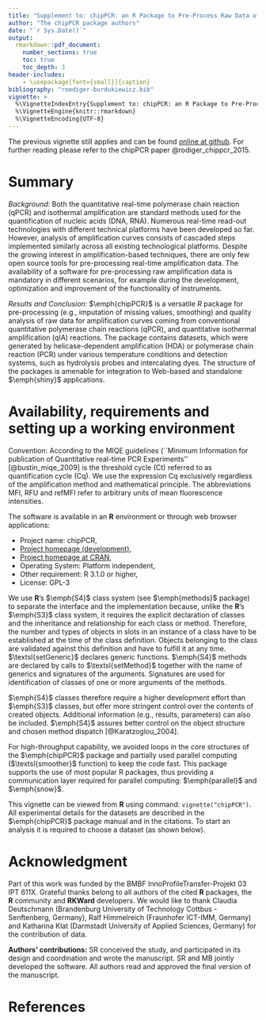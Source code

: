```yaml
---
title: "Supplement to: chipPCR: an R Package to Pre-Process Raw Data of Amplification Curves"
author: "The chipPCR package authors"
date: "`r Sys.Date()`"
output: 
  rmarkdown::pdf_document:
    number_sections: true
    toc: true
    toc_depth: 3
header-includes:
    - \usepackage[font={small}]{caption}
bibliography: "roediger-burdukiewicz.bib"
vignette: >
  %\VignetteIndexEntry{Supplement to: chipPCR: an R Package to Pre-Process Raw Data of Amplification Curves}
  %\VignetteEngine{knitr::rmarkdown}
  %\VignetteEncoding{UTF-8}
---
```


\newpage

The previous vignette still applies and can be found [online at github](https://github.com/PCRuniversum/). For further reading please refer to the chipPCR paper @rodiger_chippcr_2015.

\newpage

# Summary

*Background:* 
Both the quantitative real-time polymerase chain reaction (qPCR) and isothermal 
amplification are standard methods used for the quantification of nucleic acids (DNA, 
RNA). Numerous real-time read-out technologies with different technical 
platforms have been developed so far. However, analysis of amplification curves consists of cascaded steps implemented similarly across all existing technological platforms. Despite the growing interest in amplification-based techniques, there are 
only few open source tools for pre-processing real-time amplification data. The availability of a software for pre-processing raw amplification data is mandatory in different scenarios, for example during the development, optimization and improvement of the functionality of instruments.

*Results and Conclusion:*
$\emph{chipPCR}$ is a versatile *R* package for pre-processing 
(e.g., imputation of missing values, smoothing) and quality analysis of raw data for amplification curves coming from conventional quantitative polymerase chain reactions (qPCR), and quantitative isothermal amplification (qIA) reactions. The package 
contains datasets, which were generated by helicase-dependent amplification 
(HDA) or polymerase chain reaction (PCR) under various temperature conditions 
and detection systems, such as hydrolysis probes and intercalating dyes. The 
structure of the packages is amenable for integration to Web-based and standalone 
$\emph{shiny}$ applications.

# Availability, requirements and setting up a working environment\label{work_environment}

Convention: According to the MIQE guidelines (``Minimum Information for 
publication of Quantitative real-time PCR Experiments'' 
[@bustin_miqe_2009] is the threshold cycle (Ct) referred to as 
quantification cycle (Cq). We use the expression Cq exclusively regardless of 
the amplification method and mathematical principle. The abbreviations MFI, RFU 
and refMFI refer to arbitrary units of mean fluorescence intensities.

The software is available in an **R** environment or through web browser applications:

- Project name: chipPCR, 
- [Project homepage (development)](https://github.com/michbur/chipPCR), 
- [Project homepage at CRAN](http://cran.r-project.org/web/packages/chipPCR/index.html), 
- Operating System: Platform independent, 
- Other requirement: R 3.1.0 or higher, 
- License: GPL-3

We use **R**'s $\emph{S4}$ class system (see $\emph{methods}$
package) to separate the interface and the implementation because, unlike the 
**R**'s $\emph{S3}$ class system, it requires the explicit declaration of classes and the inheritance and relationship for each class or method. Therefore, the number and types of objects in slots in an instance of a class 
have to be established at the time of the class definition. Objects belonging to the 
class are validated against this definition and have to fulfill it at any time. 
$\textsl{setGeneric}$ declares generic functions. $\emph{S4}$ methods are declared by calls 
to $\textsl{setMethod}$ together with the name of generics and signatures of the arguments.
Signatures are used for identification of classes of one or more arguments of the methods. 

$\emph{S4}$ classes therefore require a higher development effort than $\emph{S3}$ 
classes, but offer more stringent control over the contents of created objects. Additional 
information (e.g., results, parameters) can also be included. $\emph{S4}$ assures better control 
on the object structure and chosen method dispatch [@Karatzoglou_2004]. 

For high-throughput capability, we avoided loops in the core structures of the 
$\emph{chipPCR}$ package and partially used parallel computing ($\textsl{smoother}$ 
function) to keep the code fast. This package supports the use of most popular R packages, thus providing a
communication layer required for parallel computing: $\emph{parallel}$ and $\emph{snow}$.

This vignette can be viewed from **R** using command: `vignette("chipPCR")`. 
All experimental details for the datasets are described in the $\emph{chipPCR}$ 
package manual and in the citations. To start an analysis it is required to 
choose a dataset (as shown below).

# Acknowledgment

Part of this work was funded by the BMBF InnoProfileTransfer-Projekt 03 IPT 611X. 
Grateful thanks belong to all authors of the cited **R** packages, the **R** 
community and **RKWard** developers. We would like to thank 
Claudia Deutschmann (Brandenburg University of Technology Cottbus - Senftenberg, 
Germany), Ralf Himmelreich (Fraunhofer ICT-IMM, Germany) and Katharina Klat 
(Darmstadt University of Applied Sciences, Germany) for the contribution of 
data.

**Authors' contributions:** SR conceived the study, and participated in its design and coordination and 
wrote the manuscript. SR and MB jointly developed the software. All authors read 
and approved the final version of the manuscript.

# References
